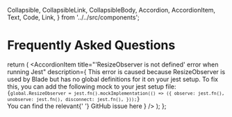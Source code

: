   Collapsible,
  CollapsibleLink,
  CollapsibleBody,
  Accordion,
  AccordionItem,
  Text,
  Code,
  Link,
} from '../../src/components';

<Meta title="Guides/FAQs" />

# Frequently Asked Questions

  return (
    <Accordion marginTop="spacing.4" showNumberPrefix>
      <AccordionItem
        title="'ResizeObserver is not defined' error when running Jest"
        description={
          <Text>
            This error is caused because ResizeObserver is used by Blade but has no global
            definitions for it on your jest setup. To fix this, you can add the following mock to
            your jest setup file:
            <Code marginTop="spacing.2" marginBottom="spacing.4">
              {`global.ResizeObserver = jest.fn().mockImplementation(() => ({
            observe: jest.fn(),
            unobserve: jest.fn(),
            disconnect: jest.fn(),
            }));`}
            </Code>
            You can find the relevant{' '}
            <Link href="https://github.com/razorpay/blade/issues/1367" target="_blank">
              GitHub issue here
            </Link>
          </Text>
        }
      />
    </Accordion>
  );
};

<Unstyled>
  <FAQComponent />
</Unstyled>
